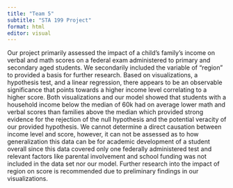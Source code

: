```yaml
---
title: "Team 5"
subtitle: "STA 199 Project"
format: html
editor: visual
---
```


Our project primarily assessed the impact of a child's family's income on verbal and math scores on a federal exam administered to primary and secondary aged students. We secondarily included the variable of "region" to provided a basis for further research. Based on visualizations, a hypothesis test, and a linear regression, there appears to be an observable significance that points towards a higher income level correlating to a higher score. Both visualizations and our model showed that students with a household income below the median of 60k had on average lower math and verbal scores than families above the median which provided strong evidence for the rejection of the null hypothesis and the potential veracity of our provided hypothesis. We cannot determine a direct causation between income level and score, however, it can not be assessed as to how generalization this data can be for academic development of a student overall since this data covered only one federally administered test and relevant factors like parental involvement and school funding was not included in the data set nor our model. Further research into the impact of region on score is recommended due to preliminary findings in our visualizations.
